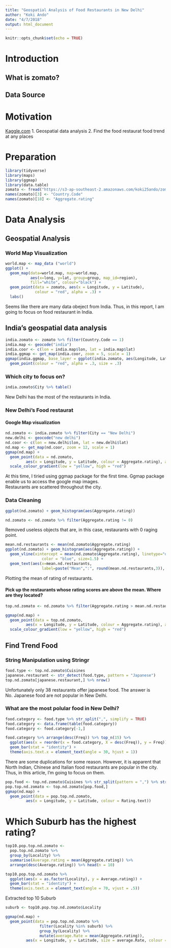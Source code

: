 ```yaml
---
title: "Geospatial Analysis of Food Restaurants in New Delhi"
author: "Koki Ando"
date: "4/7/2018"
output: html_document
---
```


```r
knitr::opts_chunk$set(echo = TRUE)
```

# Introduction
## What is zomato?

## Data Source



# Motivation
[Kaggle.com](https://www.kaggle.com/shrutimehta/zomato-restaurants-data/data)
1. Geospatial data analysis
2. Find the food restaurat food trend at any places

# Preparation
```r
library(tidyverse)
library(maps)
library(ggmap)
library(data.table)
zomato <- fread("https://s3-ap-southeast-2.amazonaws.com/koki25ando/zomato.csv", data.table = FALSE)
names(zomato)[3] <- "Country.Code"
names(zomato)[18] <- "Aggregate.rating"
```

# Data Analysis
## Geospatial Analysis
### World Map Visualization
```r
world.map <- map_data ("world")
ggplot() + 
  geom_map(data=world.map, map=world.map,
           aes(x=long, y=lat, group=group, map_id=region),
           fill="white", colour="black") + 
  geom_point(data = zomato, aes(x = Longitude, y = Latitude), 
             colour = "red", alpha = .3) + 
  labs()
```
Seems like there are many data obeject from India. Thus, in this report, I am going to focus on food restaurant in India.

## India's geospatial data analysis

```r
india.zomato <- zomato %>% filter(Country.Code == 1)
india.map <- geocode("india")
india.coor <- c(lon = india.map$lon, lat = india.map$lat)
india.ggmap <- get_map(india.coor, zoom = 5, scale = 1)
ggmap(india.ggmap, base_layer = ggplot(india.zomato, aes(Longitude, Latitude))) + 
  geom_point(colour = "red", alpha = .3, size = .3)
```

### Which city to focus on?

```r
india.zomato$City %>% table()
```

New Delhi has the most of the restaurants in India.

### New Delhi's Food restaurat

#### Google Map visualization
```r
nd.zomato <- india.zomato %>% filter(City == "New Delhi")
new.delhi <- geocode("new delhi")
nd.coor <- c(lon = new.delhi$lon, lat = new.delhi$lat)
nd.map <- get_map(nd.coor, zoom = 12, scale = 1)
ggmap(nd.map) + 
  geom_point(data = nd.zomato,
         aes(x = Longitude, y = Latitude, colour = Aggregate.rating), alpha = .6, size = 1) +
  scale_colour_gradient(low = "yellow", high = "red")
```

At this time, I tiried using ggmap package for the first time. Ggmap package enable us to access the google map images.<br/>
Restaurants are scattered throughout the city.

### Data Cleaning
```r
ggplot(nd.zomato) + geom_histogram(aes(Aggregate.rating))

nd.zomato <- nd.zomato %>% filter(Aggregate.rating != 0) 
```

Removed useless objects that are, in this case, restaurants with 0 raging point.
```r
mean.nd.restaurants <- mean(nd.zomato$Aggregate.rating)
ggplot(nd.zomato) + geom_histogram(aes(Aggregate.rating)) + 
  geom_vline(xintercept = mean(nd.zomato$Aggregate.rating), linetype="dotted", 
                color = "blue", size=1.5) +
  geom_text(aes(x=mean.nd.restaurants, 
                label=paste("Mean",":", round(mean.nd.restaurants,3)), y = 200), colour="red",vjust = 3, text=element_text(size=11), family = "Times New Roman")
```

Plotting the mean of rating of restaurants.

#### Pick up the restaurants whose rating scores are above the mean. Where are they located?

```r
top.nd.zomato <- nd.zomato %>% filter(Aggregate.rating > mean.nd.restaurants)

ggmap(nd.map) + 
  geom_point(data = top.nd.zomato,
         aes(x = Longitude, y = Latitude, colour = Aggregate.rating), alpha = .6, size = 1) + 
  scale_colour_gradient(low = "yellow", high = "red")
```
## Find Trend Food
### String Manipulation using Stringr

```r
food.type <- top.nd.zomato$Cuisines
japanese.restaurant <- str_detect(food.type, pattern = "Japanese")
top.nd.zomato[japanese.restaurant,] %>% nrow()
```

Unfortunately only 38 restaurants offer japanese food. The answer is No. Japanese food are not popular in New Delhi.

### What are the most polular food in New Delhi?
```r
food.category <- food.type %>% str_split(",", simplify = TRUE)
food.category <- data.frame(table(food.category))
food.category <- food.category[-1,]

food.category %>% arrange(desc(Freq)) %>% top_n(15) %>% 
  ggplot(aes(x = reorder(x = food.category, X = desc(Freq)), y = Freq)) + 
  geom_bar(stat = "identity") + 
  theme(axis.text.x = element_text(angle = 30, hjust = 1))
```

There are some duplications for some reason. However, it is apparent that North Indian, Chinese and Italian food restaurants are popular in the city.<br/>
Thus, in this article, I'm going to focus on them.

```r
pop.food <- top.nd.zomato$Cuisines %>% str_split(pattern = ",") %>% str_detect(c("North Indian", "Chinese", "Italian"))
pop.top.nd.zomato <- top.nd.zomato[pop.food,]
ggmap(nd.map) + 
  geom_point(data = pop.top.nd.zomato,
         aes(x = Longitude, y = Latitude, colour = Rating.text))
```

# Which Suburb has the highest rating?

```r
top10.pop.top.nd.zomato <- 
  pop.top.nd.zomato %>% 
  group_by(Locality) %>% 
  summarise(Average.rating = mean(Aggregate.rating)) %>% 
  arrange(desc(Average.rating)) %>% head(n = 10)

top10.pop.top.nd.zomato %>% 
  ggplot(aes(x = as.factor(Locality), y = Average.rating)) + 
  geom_bar(stat = "identity") + 
  theme(axis.text.x = element_text(angle = 70, vjust = .5))
```

Extracted top 10 Suburb
```r
suburb <- top10.pop.top.nd.zomato$Locality
```


```r
ggmap(nd.map) + 
  geom_point(data = pop.top.nd.zomato %>% 
               filter(Locality %in% suburb) %>% 
               group_by(Locality) %>% 
               mutate(average.Rate = mean(Aggregate.rating)),
         aes(x = Longitude, y = Latitude, size = average.Rate, colour = Locality))
```
